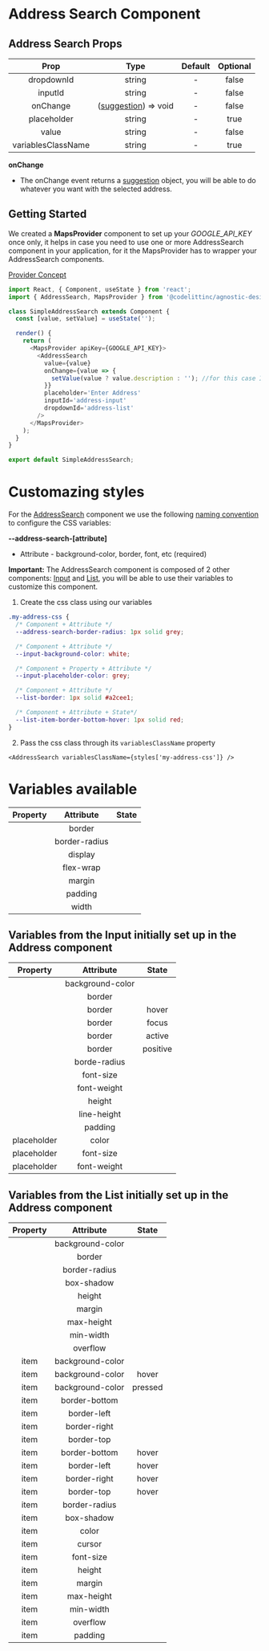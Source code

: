 # Address Search Component

## Address Search Props

|        Prop        |                                                                       Type                                                                       | Default | Optional |
| :----------------: | :----------------------------------------------------------------------------------------------------------------------------------------------: | :-----: | :------: |
|     dropdownId     |                                                                      string                                                                      |    -    |  false   |
|      inputId       |                                                                      string                                                                      |    -    |  false   |
|      onChange      | ([suggestion](https://developers.google.com/maps/documentation/javascript/reference/places-autocomplete-service#AutocompletePrediction)) => void |    -    |  false   |
|    placeholder     |                                                                      string                                                                      |    -    |   true   |
|       value        |                                                                      string                                                                      |    -    |  false   |
| variablesClassName |                                                                      string                                                                      |    -    |   true   |

**onChange**

- The onChange event returns a [suggestion](https://developers.google.com/maps/documentation/javascript/reference/places-autocomplete-service#AutocompletePrediction) object, you will be able to do whatever you want with the selected address.

## Getting Started

We created a **MapsProvider** component to set up your _GOOGLE_API_KEY_ once only, it helps in case you need to use one or more AddressSearch component in your application, for it the MapsProvider has to wrapper your AddressSearch components.

[Provider Concept](https://react-redux.js.org/api/provider)

```javascript
import React, { Component, useState } from 'react';
import { AddressSearch, MapsProvider } from '@codelittinc/agnostic-design-system';

class SimpleAddressSearch extends Component {
  const [value, setValue] = useState('');

  render() {
    return (
      <MapsProvider apiKey={GOOGLE_API_KEY}>
        <AddressSearch
          value={value}
          onChange={value => {
            setValue(value ? value.description : ''); //for this case I want to use the Description property
          }}
          placeholder='Enter Address'
          inputId='address-input'
          dropdownId='address-list'
        />
      </MapsProvider>
    );
  }
}

export default SimpleAddressSearch;
```

# Customazing styles

For the [AddressSearch](https://design-system.codelitt.dev/?path=/story/components-address-search--default) component we use the following [naming convention](https://design-system.codelitt.dev/?path=/story/welcome-customizing-styles--page) to configure the CSS variables:

**--address-search-[attribute]**

- Attribute - background-color, border, font, etc (required)

**Important:** The AddressSearch component is composed of 2 other components: [Input](https://design-system.codelitt.dev/?path=/docs/components-input--default) and [List](https://design-system.codelitt.dev/?path=/docs/components-list--simple-list), you will be able to use their variables to customize this component.

1. Create the css class using our variables

```css
.my-address-css {
  /* Component + Attribute */
  --address-search-border-radius: 1px solid grey;

  /* Component + Attribute */
  --input-background-color: white;

  /* Component + Property + Attribute */
  --input-placeholder-color: grey;

  /* Component + Attribute */
  --list-border: 1px solid #a2cee1;

  /* Component + Attribute + State*/
  --list-item-border-bottom-hover: 1px solid red;
}
```

2. Pass the css class through its `variablesClassName` property

`<AddressSearch variablesClassName={styles['my-address-css']} />`

# Variables available

| Property |   Attribute   | State |
| :------: | :-----------: | :---: |
|          |    border     |       |
|          | border-radius |       |
|          |    display    |       |
|          |   flex-wrap   |       |
|          |    margin     |       |
|          |    padding    |       |
|          |     width     |       |

## Variables from the Input initially set up in the Address component

|  Property   |    Attribute     |  State   |
| :---------: | :--------------: | :------: |
|             | background-color |          |
|             |      border      |          |
|             |      border      |  hover   |
|             |      border      |  focus   |
|             |      border      |  active  |
|             |      border      | positive |
|             |   borde-radius   |          |
|             |    font-size     |          |
|             |   font-weight    |          |
|             |      height      |          |
|             |   line-height    |          |
|             |     padding      |          |
| placeholder |      color       |          |
| placeholder |    font-size     |          |
| placeholder |   font-weight    |          |

## Variables from the List initially set up in the Address component

| Property |    Attribute     |  State  |
| :------: | :--------------: | :-----: |
|          | background-color |         |
|          |      border      |         |
|          |  border-radius   |         |
|          |    box-shadow    |         |
|          |      height      |         |
|          |      margin      |         |
|          |    max-height    |         |
|          |    min-width     |         |
|          |     overflow     |         |
|   item   | background-color |         |
|   item   | background-color |  hover  |
|   item   | background-color | pressed |
|   item   |  border-bottom   |         |
|   item   |   border-left    |         |
|   item   |   border-right   |         |
|   item   |    border-top    |         |
|   item   |  border-bottom   |  hover  |
|   item   |   border-left    |  hover  |
|   item   |   border-right   |  hover  |
|   item   |    border-top    |  hover  |
|   item   |  border-radius   |         |
|   item   |    box-shadow    |         |
|   item   |      color       |         |
|   item   |      cursor      |         |
|   item   |    font-size     |         |
|   item   |      height      |         |
|   item   |      margin      |         |
|   item   |    max-height    |         |
|   item   |    min-width     |         |
|   item   |     overflow     |         |
|   item   |     padding      |         |
